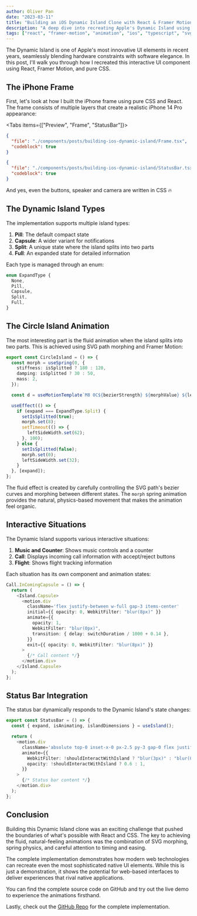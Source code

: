 ```yaml
---
author: Oliver Pan
date: "2023-03-11"
title: "Building an iOS Dynamic Island Clone with React & Framer Motion"
description: "A deep dive into recreating Apple's Dynamic Island using React, Framer Motion, and pure CSS - exploring fluid animations, SVG morphing, and responsive design."
tags: ["react", "framer-motion", "animation", "ios", "typescript", "svg"]
---
```



The Dynamic Island is one of Apple's most innovative UI elements in recent years, seamlessly blending hardware constraints with software elegance. In this post, I'll walk you through how I recreated this interactive UI component using React, Framer Motion, and pure CSS.

<IframeEmbed
  src='https://www.youtube.com/embed/uJ6Bt0X3FjE'
  title='Fluid Color Palettes Website in Action'
/>

## The iPhone Frame

First, let's look at how I built the iPhone frame using pure CSS and React. The frame consists of multiple layers that create a realistic iPhone 14 Pro appearance:

<Tabs items={["Preview", "Frame", "StatusBar"]}>

<Tab value='Preview' data-vision-os-ui>
  <Frame />
</Tab>

<Tab value="Frame">

```json doc-gen:file
{
  "file": "./components/posts/building-ios-dynamic-island/Frame.tsx",
  "codeblock": true
}
```

</Tab>
<Tab value="StatusBar">

```json doc-gen:file
{
  "file": "./components/posts/building-ios-dynamic-island/StatusBar.tsx",
  "codeblock": true
}
```

</Tab>
</Tabs>

And yes, even the buttons, speaker and camera are written in CSS 🔥

## The Dynamic Island Types

The implementation supports multiple island types:

1. **Pill**: The default compact state
2. **Capsule**: A wider variant for notifications
3. **Split**: A unique state where the island splits into two parts
4. **Full**: An expanded state for detailed information

Each type is managed through an enum:

```typescript
enum ExpandType {
  None,
  Pill,
  Capsule,
  Split,
  Full,
}
```

## The Circle Island Animation

The most interesting part is the fluid animation when the island splits into two parts. This is achieved using SVG path morphing and Framer Motion:

```typescript
export const CircleIsland = () => {
  const morph = useSpring(0, {
    stiffness: isSplitted ? 180 : 120,
    damping: isSplitted ? 30 : 50,
    mass: 2,
  });

  const d = useMotionTemplate`M8 0C${bezierStrength} ${morphValue} ${leftEdge} ${upperMidpoint} ${leftEdgeCenter} 8C${leftEdge} ${lowerMidpoint} ${bezierStrength} ${morphOppo} 8 16C12.4 16 16 12.4 16 8C16 3.6 12.4 0 8 0Z`;

  useEffect(() => {
    if (expand === ExpandType.Split) {
      setIsSplitted(true);
      morph.set(8);
      setTimeout(() => {
        leftSideWidth.set(62);
      }, 100);
    } else {
      setIsSplitted(false);
      morph.set(0);
      leftSideWidth.set(32);
    }
  }, [expand]);
};
```

The fluid effect is created by carefully controlling the SVG path's bezier curves and morphing between different states. The `morph` spring animation provides the natural, physics-based movement that makes the animation feel organic.

## Interactive Situations

The Dynamic Island supports various interactive situations:

1. **Music and Counter**: Shows music controls and a counter
2. **Call**: Displays incoming call information with accept/reject buttons
3. **Flight**: Shows flight tracking information

Each situation has its own component and animation states:

```typescript
Call.InComingCapsule = () => {
  return (
    <Island.Capsule>
      <motion.div
        className='flex justify-between w-full gap-3 items-center'
        initial={{ opacity: 0, WebkitFilter: "blur(8px)" }}
        animate={{
          opacity: 1,
          WebkitFilter: "blur(0px)",
          transition: { delay: switchDuration / 1000 + 0.14 },
        }}
        exit={{ opacity: 0, WebkitFilter: "blur(8px)" }}
      >
        {/* Call content */}
      </motion.div>
    </Island.Capsule>
  );
};
```

## Status Bar Integration

The status bar dynamically responds to the Dynamic Island's state changes:

```typescript
export const StatusBar = () => {
  const { expand, isAnimating, islandDimensions } = useIsland();

  return (
    <motion.div
      className='absolute top-0 inset-x-0 px-2.5 py-3 gap-0 flex justify-between items-center'
      animate={{
        WebkitFilter: !shouldInteractWithIsland ? "blur(3px)" : "blur(0px)",
        opacity: !shouldInteractWithIsland ? 0.6 : 1,
      }}
    >
      {/* Status bar content */}
    </motion.div>
  );
};
```

## Conclusion

Building this Dynamic Island clone was an exciting challenge that pushed the boundaries of what's possible with React and CSS. The key to achieving the fluid, natural-feeling animations was the combination of SVG morphing, spring physics, and careful attention to timing and easing.

The complete implementation demonstrates how modern web technologies can recreate even the most sophisticated native UI elements. While this is just a demonstration, it shows the potential for web-based interfaces to deliver experiences that rival native applications.

You can find the complete source code on GitHub and try out the live demo to experience the animations firsthand.

Lastly, check out the [GitHub Repo](https://github.com/fluid-design-io/ios-dynamic-island) for the complete implementation.
